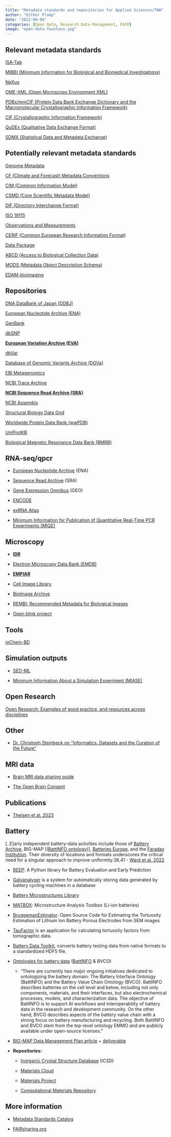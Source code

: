 ```yaml
---
title: "Metadata standards and repositories for Applied Sciences/TNW"
author: "Esther Plomp"
date: "2022-09-04"
categories: [Open Data, Research Data Management, FAIR]
image: "open-data-fountain.jpg"
---
```


## Relevant metadata standards

[ISA-Tab](http://rd-alliance.github.io/metadata-directory/standards/isa-tab.html)

[MIBBI (Minimum Information for Biological and Biomedical Investigations)](http://rd-alliance.github.io/metadata-directory/standards/mibbi-minimum-information-biological-and-biomedical-investigations.html)

[NeXus](http://rd-alliance.github.io/metadata-directory/standards/nexus.html)

[OME-XML (Open Microscopy Environment XML)](http://rd-alliance.github.io/metadata-directory/standards/ome-xml-open-microscopy-environment-xml.html)

[PDBx/mmCIF (Protein Data Bank Exchange Dictionary and the Macromolecular Crystallographic Information Framework)](http://rd-alliance.github.io/metadata-directory/standards/pdbx-mmcif.html)

[CIF (Crystallographic Information Framework)](http://rd-alliance.github.io/metadata-directory/standards/cif-crystallographic-information-framework.html)

[QuDEx (Qualitative Data Exchange Format)](http://rd-alliance.github.io/metadata-directory/standards/qudex-qualitative-data-exchange-format.html)

[SDMX (Statistical Data and Metadata Exchange)](http://rd-alliance.github.io/metadata-directory/standards/sdmx-statistical-data-and-metadata-exchange.html)

## Potentially relevant metadata standards

[Genome Metadata](http://rd-alliance.github.io/metadata-directory/standards/genome-metadata.html)

[CF (Climate and Forecast) Metadata Conventions](http://rd-alliance.github.io/metadata-directory/standards/cf-climate-and-forecast-metadata-conventions.html)

[CIM (Common Information Model)](http://rd-alliance.github.io/metadata-directory/standards/cim-common-information-model.html)

[CSMD (Core Scientific Metadata Model)](http://rd-alliance.github.io/metadata-directory/standards/csmd-cclrc-core-scientific-metadata-model.html)

[DIF (Directory Interchange Format)](http://rd-alliance.github.io/metadata-directory/standards/dif-directory-interchange-format.html)

[ISO 19115](http://rd-alliance.github.io/metadata-directory/standards/iso-19115.html)

[Observations and Measurements](http://rd-alliance.github.io/metadata-directory/standards/observations-and-measurements.html)

[CERIF (Common European Research Information Format)](http://rd-alliance.github.io/metadata-directory/standards/cerif.html)

[Data Package](http://rd-alliance.github.io/metadata-directory/standards/data-package.html)

[ABCD (Access to Biological Collection Data)](http://rd-alliance.github.io/metadata-directory/standards/abcd-access-biological-collection-data.html)

[MODS (Metadata Object Description Schema)](http://rd-alliance.github.io/metadata-directory/standards/mods.html)

[EDAM-bioimaging](https://github.com/edamontology/edam-bioimaging/blob/master/README.md)

## 

## Repositories

[DNA DataBank of Japan (DDBJ)](http://www.ddbj.nig.ac.jp/)

[European Nucleotide Archive (ENA)](http://www.ebi.ac.uk/ena/)

[GenBank](http://www.ncbi.nlm.nih.gov/genbank/)

[dbSNP](http://www.ncbi.nlm.nih.gov/snp)

[**European Variation Archive (EVA)**](https://www.ebi.ac.uk/eva/)

[dbVar](http://www.ncbi.nlm.nih.gov/dbvar/)

[Database of Genomic Variants Archive (DGVa)](http://www.ebi.ac.uk/dgva/)

[EBI Metagenomics](http://www.ebi.ac.uk/metagenomics)

[NCBI Trace Archive](http://www.ncbi.nlm.nih.gov/Traces/home/)

[**NCBI Sequence Read Archive (SRA)**](http://www.ncbi.nlm.nih.gov/sra)

[NCBI Assembly](http://www.ncbi.nlm.nih.gov/assembly)

[Structural Biology Data Grid](http://data.sbgrid.org/)

[Worldwide Protein Data Bank (wwPDB)](http://wwpdb.org/)

[UniProtKB](http://www.uniprot.org)

[Biological Magnetic Resonance Data Bank (BMRB)](http://www.bmrb.wisc.edu/)

## RNA-seq/qpcr

-   [European Nucleotide Archive](https://www.ebi.ac.uk/ena/browser/home) (ENA)

-   [Sequence Read Archive](https://www.ncbi.nlm.nih.gov/sra) (SRA)

-   [Gene Expression Omnibus](https://www.ncbi.nlm.nih.gov/geo/) (GEO)

-   [ENCODE](https://www.encodeproject.org/)

-   [exRNA Atlas](https://exrna-atlas.org/)

-   [Minimum Information for Publication of Quantitative Real-Time PCR Experiments (MIQE)](https://rdml.org/miqe.html)

## Microscopy

-   [**IDR**](https://idr.openmicroscopy.org/)

-   [Electron Microscopy Data Bank (EMDB)](http://www.emdatabank.org/)

-   [**EMPIAR**](https://www.ebi.ac.uk/pdbe/emdb/empiar/)

-   [Cell Image Library](http://www.cellimagelibrary.org/)

-   [BioImage Archive](https://www.ebi.ac.uk/bioimage-archive/)

-   [REMBI: Recommended Metadata for Biological Images](https://doi.org/10.1038/s41592-021-01166-8)

-   [Open blink project](https://grussmayerlab.github.io/open-blink/about/)

## Tools

[ioChem-BD](https://www.iochem-bd.org/)

## Simulation outputs

-   [SED-ML](https://sed-ml.org/)

-   [Minimum Information About a Simulation Experiment (MIASE)](http://biomodels.net/miase)

## Open Research

[Open Research: Examples of good practice, and resources across disciplines](https://osf.io/3r8hb/)

## Other

-   [Dr. Christoph Steinbeck on "Informatics, Datasets and the Curation of the Future"](https://www.youtube.com/watch?v=o1r4x4qVEBM)

## MRI data

-   [Brain MRI data sharing guide](https://doi.org/10.5281/zenodo.4740126)

-   [The Open Brain Consent](https://doi.org/10.1002/hbm.25351)

## Publications

-   [Theisen et al. 2023](https://doi.org/10.1016/j.dche.2022.100072)

## Battery

\[..E\]arly independent battery-data activities include those of [Battery Archive](https://batteryarchive.org/), BIG-MAP \[([BattINFO ontology](https://www.big-map.eu/dissemination/battinfo))\], [Batteries Europe,](https://batterieseurope.eu/) and the [Faraday Institution](https://www.faraday.ac.uk/). Their diversity of locations and formats underscores the critical need for a singular approach to improve uniformity.38,41 - [Ward et al. 2022](https://doi.org/10.1016/j.joule.%202022.08.008)

-   [BEEP](https://doi.org/10.1016/j.softx.2020.100506): A Python library for Battery Evaluation and Early Prediction

-   [Galvanalyser](https://github.com/Battery-Intelligence-Lab/galvanalyser) is a system for automatically storing data generated by battery cycling machines in a database

-   [Battery Microstructures Library](nrel.gov/transportation/microstructure.html)

-   [MATBOX](https://www.nrel.gov/transportation/matbox.html): Microstructure Analysis Toolbox (Li-ion batteries)

-   [BruggemanEstimator](https://made.ee.ethz.ch/research/open-source-data-and-software/bruggemanestimator.html): Open Source Code for Estimating the Tortuosity Estimation of Lithium Ion Battery Porous Electrodes from SEM images

-   [TauFactor](https://github.com/tldr-group/taufactor) is an application for calculating tortuosity factors from tomographic data.

-   [Battery Data Toolkit](https://github.com/materials-data-facility/battery-data-toolkit), converts battery testing data from native formats to a standardized HDF5 file.

-   [Ontologies for battery data](https://doi.org/10.1002/aenm.202102702) ([BattINFO](https://www.big-map.eu/dissemination/battinfo) & BVCO)

    -   "There are currently two major ongoing initiatives dedicated to ontologizing the battery domain: The Battery Interface Ontology (BattINFO) and the Battery Value Chain Ontology (BVCO). BattINFO describes batteries on the cell level and below, including not only components, materials, and their interfaces, but also electrochemical processes, models, and characterization data. The objective of BattINFO is to support AI workflows and interoperability of battery data in the research and development community. On the other hand, BVCO describes aspects of the battery value chain with a strong focus on battery manufacturing and recycling. Both BattINFO and BVCO stem from the top-level ontology EMMO and are publicly available under open-source licenses."

-   [BIG-MAP Data Management Plan article](https://www.doi.org/10.1002/batt.202100117) + [deliverable](https://www.big-map.eu/dissemination/public-project-deliverables)

-   **Repositories:**

    -   [Inorganic Crystal Structure Database](https://icsd.products.fiz-karlsruhe.de/) (ICSD)

    -   [Materials Cloud](https://www.materialscloud.org/)

    -   [Materials Project](https://materialsproject.org/)

    -   [Computational Materials Repository](https://cmr.fysik.dtu.dk/)

## More information

-   [Metadata Standards Catalog](https://rdamsc.bath.ac.uk/subject-index)

-   [FAIRsharing.org](https://fairsharing.org/)
